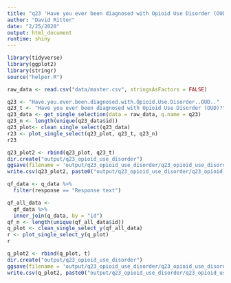 ```yaml
---
title: "q23 'Have you ever been diagnosed with Opioid Use Disorder (OUD)?'"
author: "David Ritter"
date: "2/25/2020"
output: html_document
runtime: shiny
---
```


```r
library(tidyverse)
library(ggplot2)
library(stringr)
source("helper.R")
```

```r
raw_data <- read.csv("data/master.csv", stringsAsFactors = FALSE)
```

```r
q23 <- "Have.you.ever.been.diagnosed.with.Opioid.Use.Disorder..OUD.."
q23_t <- "Have you ever been diagnosed with Opioid Use Disorder (OUD)?"
q23_data <- get_single_selection(data = raw_data, q.name = q23)
q23_n <- length(unique(q23_data$id))
q23_plot<- clean_single_select(q23_data)
r23 <- plot_single_select(q23_plot, q23_t, q23_n)
r23
```

```r
q23_plot2 <- rbind(q23_plot, q23_t)
dir.create("output/q23_opioid_use_disorder")
ggsave(filename = 'output/q23_opioid_use_disorder/q23_opioid_use_disorder.png', plot = r23, device = 'png')
write.csv(q23_plot2, paste0("output/q23_opioid_use_disorder/q23_opioid_use_disorder_", q23_n,".csv"), row.names=F)
```




```r
qf_data <- q_data %>%
  filter(response == "Response text")
```

```r
qf_all_data <- 
  qf_data %>%
  inner_join(q_data, by = "id")
qf_n <- length(unique(qf_all_data$id))
q_plot <- clean_single_select_y(qf_all_data)
r <- plot_single_select_y(q_plot)
r
```

```r
q_plot2 <- rbind(q_plot, t)
dir.create("output/q23_opioid_use_disorder")
ggsave(filename = 'output/q23_opioid_use_disorder/q23_opioid_use_disorder.png', plot = r, device = 'png')
write.csv(q_plot2, paste0("output/q23_opioid_use_disorder/q23_opioid_use_disorder_", qf_n,".csv"), row.names=F)
```
